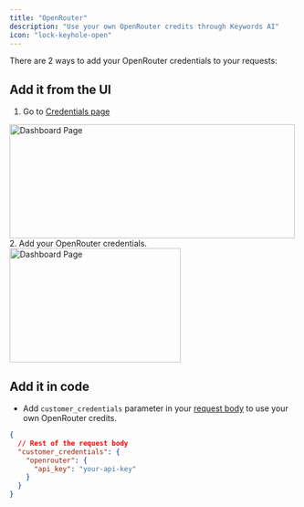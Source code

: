 ```yaml
---
title: "OpenRouter"
description: "Use your own OpenRouter credits through Keywords AI"
icon: "lock-keyhole-open"
---
```


There are 2 ways to add your OpenRouter credentials to your requests:
## Add it from the UI 
1. Go to [Credentials page](https://platform.keywordsai.co/platform/api/credentials)
<img height="200" width="500"  src="/images/bring-own-key.png" alt="Dashboard Page"/>
2. Add your OpenRouter credentials.
<img height="200" width="300"  src="/images/providers/openrouter.png" alt="Dashboard Page"/>

## Add it in code
- Add `customer_credentials` parameter in your [request body](/api-endpoints/proxy-endpoints/chat-completions) to use your own OpenRouter credits.

```json
{
  // Rest of the request body
  "customer_credentials": {
    "openrouter": {
      "api_key": "your-api-key"
    }
  }
}
```